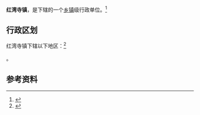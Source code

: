 {{中国乡级行政区|62/07/21/100/000}}

'''红湾寺镇'''，是{{PRC admin/fullname|62/07/21/100/000|3}}下辖的一个[[乡镇|乡镇]]级行政单位。<ref>{{PRC admin/ref sgc|{{PRC admin/parent|62/07/21/100/000}}}}</ref>

== 行政区划 ==

红湾寺镇下辖以下地区：<ref>{{PRC admin/ref sgc|62/07/21/100/000}}</ref>

{{PRC admin/children|62/07/21/100/000}}。

== 参考资料 ==

{{reflist}}

{{行政区划小作品}}
{{PRC admin/navcat|62/07/21/100/000}}